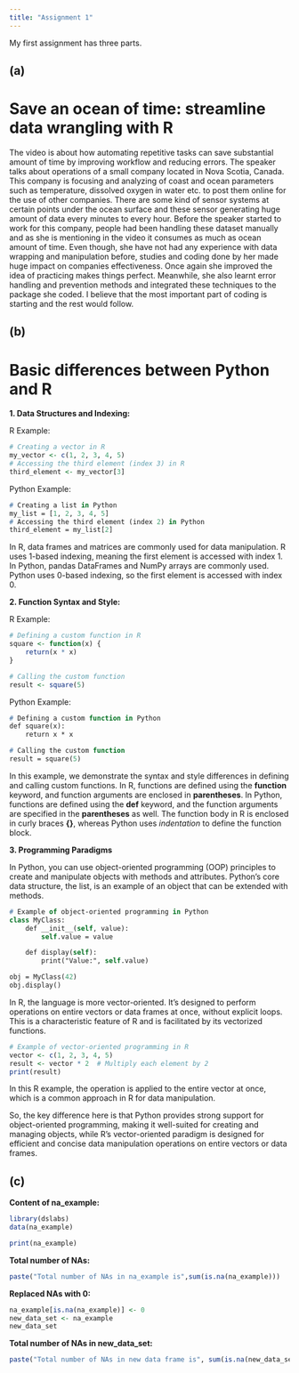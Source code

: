 ```yaml
---
title: "Assignment 1"
---
```


My first assignment has three parts.

## (a)

# Save an ocean of time: streamline data wrangling with R

The video is about how automating repetitive tasks can save substantial amount of time by improving workflow and reducing errors. The speaker talks about operations of a small company located in Nova Scotia, Canada. This company is focusing and analyzing of coast and ocean parameters such as temperature, dissolved oxygen in water etc. to post them online for the use of other companies. There are some kind of sensor systems at certain points under the ocean surface and these sensor generating huge amount of data every minutes to every hour. Before the speaker started to work for this company, people had been handling these dataset manually and as she is mentioning in the video it consumes as much as ocean amount of time. Even though, she have not had any experience with data wrapping and manipulation before, studies and coding done by her made huge impact on companies effectiveness. Once again she improved the idea of practicing makes things perfect. Meanwhile, she also learnt error handling and prevention methods and integrated these techniques to the package she coded. I believe that the most important part of coding is starting and the rest would follow.

## (b)

# Basic differences between Python and R

**1. Data Structures and Indexing:**

R Example:

```r
# Creating a vector in R
my_vector <- c(1, 2, 3, 4, 5)
# Accessing the third element (index 3) in R
third_element <- my_vector[3]
```

Python Example:

```p
# Creating a list in Python
my_list = [1, 2, 3, 4, 5]
# Accessing the third element (index 2) in Python
third_element = my_list[2]

```

In R, data frames and matrices are commonly used for data manipulation. R uses 1-based indexing, meaning the first element is accessed with index 1. In Python, pandas DataFrames and NumPy arrays are commonly used. Python uses 0-based indexing, so the first element is accessed with index 0.

**2. Function Syntax and Style:**

R Example:

```r
# Defining a custom function in R
square <- function(x) {
    return(x * x)
}

# Calling the custom function
result <- square(5)

```

Python Example:

```p
# Defining a custom function in Python
def square(x):
    return x * x

# Calling the custom function
result = square(5)

```

In this example, we demonstrate the syntax and style differences in defining and calling custom functions. In R, functions are defined using the **function** keyword, and function arguments are enclosed in **parentheses**. In Python, functions are defined using the **def** keyword, and the function arguments are specified in the **parentheses** as well. The function body in R is enclosed in curly braces **{}**, whereas Python uses *indentation* to define the function block.

**3. Programming Paradigms**

In Python, you can use object-oriented programming (OOP) principles to create and manipulate objects with methods and attributes. Python's core data structure, the list, is an example of an object that can be extended with methods.

```p
# Example of object-oriented programming in Python
class MyClass:
    def __init__(self, value):
        self.value = value

    def display(self):
        print("Value:", self.value)

obj = MyClass(42)
obj.display()

```

In R, the language is more vector-oriented. It's designed to perform operations on entire vectors or data frames at once, without explicit loops. This is a characteristic feature of R and is facilitated by its vectorized functions.

```r
# Example of vector-oriented programming in R
vector <- c(1, 2, 3, 4, 5)
result <- vector * 2  # Multiply each element by 2
print(result)


```

In this R example, the operation is applied to the entire vector at once, which is a common approach in R for data manipulation.

So, the key difference here is that Python provides strong support for object-oriented programming, making it well-suited for creating and managing objects, while R's vector-oriented paradigm is designed for efficient and concise data manipulation operations on entire vectors or data frames.

## (c)

**Content of na_example:**

```r
library(dslabs)
data(na_example)

print(na_example)

```

**Total number of NAs:**

```r
paste("Total number of NAs in na_example is",sum(is.na(na_example)))

```

**Replaced NAs with 0:**

```r
na_example[is.na(na_example)] <- 0
new_data_set <- na_example 
new_data_set

```

**Total number of NAs in new_data_set:**

```r
paste("Total number of NAs in new data frame is", sum(is.na(new_data_set)))

```
